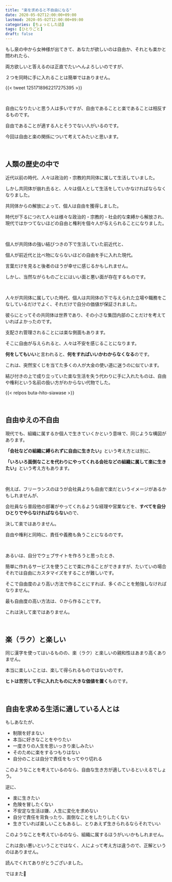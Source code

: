 ```yaml
---
title: "楽を求めると不自由になる"
date: 2020-05-02T12:00:00+09:00
lastmod: 2020-05-02T12:00:00+09:00
categories: [ちょっとした話]
tags: [ひとりごと]
draft: false
---
```


もし泉の中から女神様が出てきて、あなたが欲しいのは自由か、それとも楽かと問われたら、

両方欲しいと答えるのは正直でたいへんよろしいのですが、

２つを同時に手に入れることは簡単ではありません。

<!--more-->

{{< tweet 1251718962217275395 >}}

<br/>

自由になりたいと思う人は多いですが、自由であることと楽であることは相反するものです。

自由であることが適する人とそうでない人がいるのです。

今回は自由と楽の関係について考えてみたいと思います。

<br/>

## 人類の歴史の中で

近代以前の時代、人々は政治的・宗教的共同体に属して生活していました。

しかし共同体が崩れ去ると、人々は個人として生活をしていかなければならなくなりました。

共同体からの解放によって、個人は自由を獲得しました。

時代が下るにつれて人々は様々な政治的・宗教的・社会的な束縛から解放され、現代ではかつてないほどの自由と権利を個々人が与えられることになりました。

<br/>

個人が共同体の強い結びつきの下で生活していた前近代と、

個人が前近代と比べ物にならないほどの自由を手に入れた現代。

言葉だけを見ると後者のほうが幸せに感じるかもしれません。 

しかし、当然ながらものごとにはいい面と悪い面が存在するものです。

<br/>

人々が共同体に属していた時代、個人は共同体の下で与えられた立場や職務をこなしているだけでよく、それだけで自分の価値が保証されました。

彼らにとってその共同体は世界であり、その小さな集団内部のことだけを考えていればよかったのです。

支配され管理されることには楽な側面もあります。

そこに自由が与えられると、人々は不安を感じることになります。

**何をしてもいい**と言われると、**何をすればいいかわからなくなる**のです。

これは、突然宝くじを当てた多くの人が大金の使い道に迷うのに似ています。

結び付きの上で成り立っていた楽な生活を失う代わりに手に入れたものは、自由や権利という名前の扱い方がわからない代物でした。

{{< relpos buta-hito-siawase >}}

<br/>

## 自由ゆえの不自由

現代でも、組織に属するか個人で生きていくかという意味で、同じような構図があります。

<strong>「会社などの組織に縛られずに自由に生きたい」</strong>という考え方とは別に、

<strong>「いろいろ面倒なことを代わりにやってくれる会社などの組織に属して楽に生きたい」</strong>という考え方もあります。

<br/>

例えば、フリーランスのほうが会社員よりも自由で楽だというイメージがあるかもしれませんが、

会社員なら普段他の部署がやってくれるような経理や営業などを、**すべてを自分ひとりでやらなければならない**ので、

決して楽ではありません。

自由や権利と同時に、責任や義務も負うことになるのです。

<br/>

あるいは、自分でウェブサイトを作ろうと思ったとき、

簡単に作れるサービスを使うことで楽に作ることができますが、たいていの場合それでは自由にカスタマイズをすることが難しいです。

そこで自由度のより高い方法で作ることにすれば、多くのことを勉強しなければなりません。

最も自由度の高い方法は、０から作ることです。

これは決して楽ではありません。

<br/>

## 楽（ラク）と楽しい

同じ漢字を使ってはいるものの、楽（ラク）と楽しいの親和性はあまり高くありません。

本当に楽しいことは、楽して得られるものではないのです。

**ヒトは苦労して手に入れたものに大きな価値を置く**ものです。

<br/>

## 自由を求める生活に適している人とは

もしあなたが、

- 制限を好まない
- 本当に好きなことをやりたい
- 一度きりの人生を思いっきり楽しみたい
- そのために楽をするつもりはない
- 自分のことは自分で責任をもってやり切れる

このようなことを考えているのなら、自由な生き方が適しているといえるでしょう。

逆に、

- 楽に生きたい
- 危険を冒したくない
- 不安定な生活は嫌、人生に変化を求めない
- 自分で責任を背負ったり、面倒なことをしたりしたくない
- 生きていれば楽しいこともあるし、とりあえず生きられるならそれでいい

このようなことを考えているのなら、組織に属するほうがいいかもしれません。

これは良い悪いということではなく、人によって考え方は違うので、正解というのはありません。

読んでくれてありがとうございました。

ではまた👋
